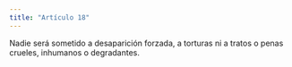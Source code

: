 ```yaml
---
title: "Artículo 18"
---
```


Nadie será sometido a desaparición forzada, a torturas ni a tratos o penas crueles,
inhumanos o degradantes.